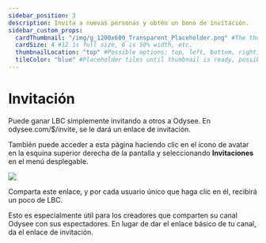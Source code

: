 ```yaml
---
sidebar_position: 3
description: Invita a nuevas personas y obtén un bono de invitación.
sidebar_custom_props:
  cardThumbnail: "/img/g_1200x600_Transparent_Placeholder.png" #The thumbnail on the category card.
  cardSize: 4 #12 is full size, 6 is 50% width, etc.
  thumbnailLocation: "top" #Possible options: top, left, bottom, right, none
  tileColor: "blue" #Placeholder tiles until thumbnail is ready, possible options: blue, cream, darkpurple, lightpurple, mauve, orange, pink, none
---
```


# Invitación

Puede ganar LBC simplemente invitando a otros a Odysee. En odysee.com/$/invite, se le dará un enlace de invitación.

También puede acceder a esta página haciendo clic en el ícono de avatar en la esquina superior derecha de la pantalla y seleccionando **Invitaciones** en el menú desplegable.

![](/img/es/image_47.png)

Comparta este enlace, y por cada usuario único que haga clic en él, recibirá un poco de LBC.

Esto es especialmente útil para los creadores que comparten su canal Odysee con sus espectadores. En lugar de dar el enlace básico de tu canal, da el enlace de invitación.